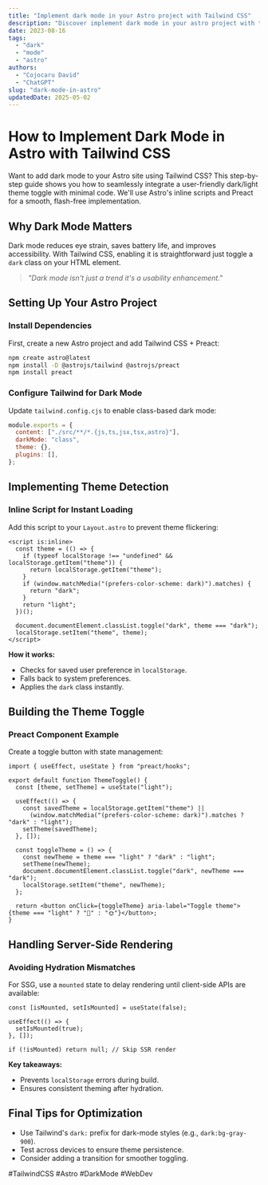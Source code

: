 ```yaml
---
title: "Implement dark mode in your Astro project with Tailwind CSS"
description: "Discover implement dark mode in your astro project with tailwind css with this in-depth guide, providing actionable insights and practical tips to boost your knowledge and results."
date: 2023-08-16
tags:
  - "dark"
  - "mode"
  - "astro"
authors:
  - "Cojocaru David"
  - "ChatGPT"
slug: "dark-mode-in-astro"
updatedDate: 2025-05-02
---
```


# How to Implement Dark Mode in Astro with Tailwind CSS  

Want to add dark mode to your Astro site using Tailwind CSS? This step-by-step guide shows you how to seamlessly integrate a user-friendly dark/light theme toggle with minimal code. We'll use Astro's inline scripts and Preact for a smooth, flash-free implementation.  

## Why Dark Mode Matters  

Dark mode reduces eye strain, saves battery life, and improves accessibility. With Tailwind CSS, enabling it is straightforward just toggle a `dark` class on your HTML element.  

> *"Dark mode isn't just a trend it's a usability enhancement."*  

## Setting Up Your Astro Project  

### Install Dependencies  
First, create a new Astro project and add Tailwind CSS + Preact:  

```sh
npm create astro@latest
npm install -D @astrojs/tailwind @astrojs/preact
npm install preact
```  

### Configure Tailwind for Dark Mode  
Update `tailwind.config.cjs` to enable class-based dark mode:  

```js
module.exports = {
  content: ["./src/**/*.{js,ts,jsx,tsx,astro}"],
  darkMode: "class",
  theme: {},
  plugins: [],
};
```  

## Implementing Theme Detection  

### Inline Script for Instant Loading  
Add this script to your `Layout.astro` to prevent theme flickering:  

```astro
<script is:inline>
  const theme = (() => {
    if (typeof localStorage !== "undefined" && localStorage.getItem("theme")) {
      return localStorage.getItem("theme");
    }
    if (window.matchMedia("(prefers-color-scheme: dark)").matches) {
      return "dark";
    }
    return "light";
  })();

  document.documentElement.classList.toggle("dark", theme === "dark");
  localStorage.setItem("theme", theme);
</script>
```  

**How it works:**  
- Checks for saved user preference in `localStorage`.  
- Falls back to system preferences.  
- Applies the `dark` class instantly.  

## Building the Theme Toggle  

### Preact Component Example  
Create a toggle button with state management:  

```tsx
import { useEffect, useState } from "preact/hooks";

export default function ThemeToggle() {
  const [theme, setTheme] = useState("light");

  useEffect(() => {
    const savedTheme = localStorage.getItem("theme") || 
      (window.matchMedia("(prefers-color-scheme: dark)").matches ? "dark" : "light");
    setTheme(savedTheme);
  }, []);

  const toggleTheme = () => {
    const newTheme = theme === "light" ? "dark" : "light";
    setTheme(newTheme);
    document.documentElement.classList.toggle("dark", newTheme === "dark");
    localStorage.setItem("theme", newTheme);
  };

  return <button onClick={toggleTheme} aria-label="Toggle theme">{theme === "light" ? "🌙" : "🌞"}</button>;
}
```  

## Handling Server-Side Rendering  

### Avoiding Hydration Mismatches  
For SSG, use a `mounted` state to delay rendering until client-side APIs are available:  

```tsx
const [isMounted, setIsMounted] = useState(false);

useEffect(() => {
  setIsMounted(true);
}, []);

if (!isMounted) return null; // Skip SSR render
```  

**Key takeaways:**  
- Prevents `localStorage` errors during build.  
- Ensures consistent theming after hydration.  

## Final Tips for Optimization  

- Use Tailwind's `dark:` prefix for dark-mode styles (e.g., `dark:bg-gray-900`).  
- Test across devices to ensure theme persistence.  
- Consider adding a transition for smoother toggling.  

#TailwindCSS #Astro #DarkMode #WebDev